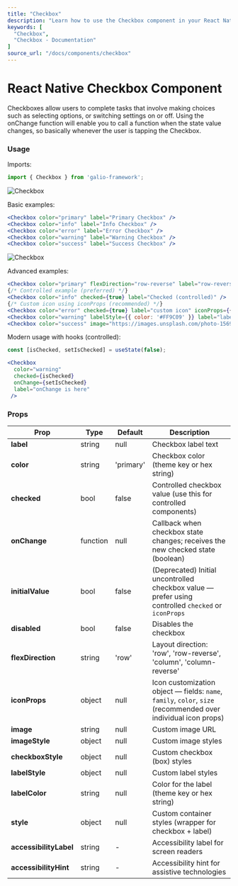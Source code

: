 ```yaml
---
title: "Checkbox"
description: "Learn how to use the Checkbox component in your React Native applications with Galio Framework."
keywords: [
  "Checkbox",
  "Checkbox - Documentation"
]
source_url: "/docs/components/checkbox"
---
```



# React Native Checkbox Component

Checkboxes allow users to complete tasks that involve making choices such as selecting options, or switching settings on or off. Using the onChange function will enable you to call a function when the state value changes, so basically whenever the user is tapping the Checkbox.

<CarbonAds serve="CE7IPK3L" placement="galioio" />

### Usage

Imports:

```jsx
import { Checkbox } from 'galio-framework';
```

![Checkbox](/img/docs/checkbox/checkbox_simple.png)

Basic examples:

```jsx
<Checkbox color="primary" label="Primary Checkbox" />
<Checkbox color="info" label="Info Checkbox" />
<Checkbox color="error" label="Error Checkbox" />
<Checkbox color="warning" label="Warning Checkbox" />
<Checkbox color="success" label="Success Checkbox" />
```

![Checkbox](/img/docs/checkbox/checkbox_advanced.png)

Advanced examples:

```jsx
<Checkbox color="primary" flexDirection="row-reverse" label="row-reverse checkbox" />
{/* Controlled example (preferred) */}
<Checkbox color="info" checked={true} label="Checked (controlled)" />
{/* Custom icon using iconProps (recommended) */}
<Checkbox color="error" checked={true} label="custom icon" iconProps={{ family: 'FontAwesome', name: 'plane' }} />
<Checkbox color="warning" labelStyle={{ color: '#FF9C09' }} label="labelStyle used here" />
<Checkbox color="success" image="https://images.unsplash.com/photo-1569780655478-ecffea4c165c?ixlib=rb-1.2.1" flexDirection="column-reverse" />
```

Modern usage with hooks (controlled):

```jsx
const [isChecked, setIsChecked] = useState(false);

<Checkbox
  color="warning"
  checked={isChecked}
  onChange={setIsChecked}
  label="onChange is here"
 />
```

### Props

| Prop              | Type    | Default       | Description                                                                                           |
| ----------------- | ------- | ------------- | ----------------------------------------------------------------------------------------------------- |
| **label**         | string  | null          | Checkbox label text                                                                                   |
| **color**         | string  | 'primary'     | Checkbox color (theme key or hex string)                                                              |
| **checked**       | bool    | false         | Controlled checkbox value (use this for controlled components)                                        |
| **onChange**      | function| null          | Callback when checkbox state changes; receives the new checked state (boolean)                        |
| **initialValue**  | bool    | false         | (Deprecated) Initial uncontrolled checkbox value — prefer using controlled `checked` or `iconProps`   |
| **disabled**      | bool    | false         | Disables the checkbox                                                                                 |
| **flexDirection** | string  | 'row'         | Layout direction: 'row', 'row-reverse', 'column', 'column-reverse'                                    |
| **iconProps**     | object  | null          | Icon customization object — fields: `name`, `family`, `color`, `size` (recommended over individual icon props) |
| **image**         | string  | null          | Custom image URL                                                                                      |
| **imageStyle**    | object  | null          | Custom image styles                                                                                    |
| **checkboxStyle** | object  | null          | Custom checkbox (box) styles                                                                          |
| **labelStyle**    | object  | null          | Custom label styles                                                                                   |
| **labelColor**    | string  | null          | Color for the label (theme key or hex string)                                                        |
| **style**         | object  | null          | Custom container styles (wrapper for checkbox + label)                                               |
| **accessibilityLabel** | string | -        | Accessibility label for screen readers                                                                |
| **accessibilityHint**  | string | -        | Accessibility hint for assistive technologies                                                         |

